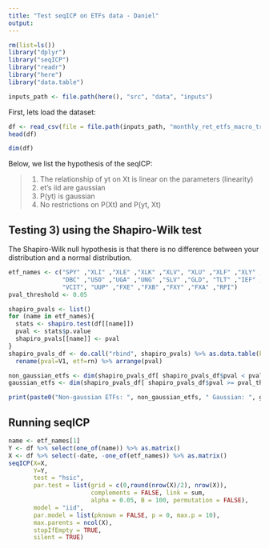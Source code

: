 ```yaml
---
title: "Test seqICP on ETFs data - Daniel"
output:
---
```



```r
rm(list=ls())
library("dplyr")
library("seqICP")
library("readr")
library("here")
library("data.table")

inputs_path <- file.path(here(), "src", "data", "inputs")
```

First, lets load the dataset:

```r
df <- read_csv(file = file.path(inputs_path, "monthly_ret_etfs_macro_tranfs.csv"))
head(df)
```
```r
dim(df)
```

Below, we list the hypothesis of the seqICP:

> 1) The relationship of yt on Xt is linear on the parameters (linearity)
> 2) et's iid are gaussian
> 3) P(yt) is gaussian
> 4) No restrictions on P(Xt) and P(yt, Xt)

## Testing 3) using the Shapiro-Wilk test

The Shapiro-Wilk null hypothesis is that there is no difference between your distribution and a normal distribution.
  
```r
etf_names <- c("SPY" ,"XLI" ,"XLE" ,"XLK" ,"XLV", "XLU" ,"XLF" ,"XLY" ,"XLP" ,"XLB" ,"XHB", 
               "DBC" ,"USO" ,"UGA" ,"UNG" ,"SLV" ,"GLD", "TLT" ,"IEF" ,"IEI" ,"SHY" ,"MBB" ,
               "VCIT", "UUP" ,"FXE" ,"FXB" ,"FXY" ,"FXA" ,"RPI")
pval_threshold <- 0.05

shapiro_pvals <- list()
for (name in etf_names){
  stats <- shapiro.test(df[[name]])
  pval <- stats$p.value
  shapiro_pvals[[name]] <- pval 
}
shapiro_pvals_df <- do.call("rbind", shapiro_pvals) %>% as.data.table(keep.rownames=TRUE) %>%
  rename(pval=V1, etf=rn) %>% arrange(pval)

non_gaussian_etfs <- dim(shapiro_pvals_df[ shapiro_pvals_df$pval < pval_threshold, ])[1]
gaussian_etfs <- dim(shapiro_pvals_df[ shapiro_pvals_df$pval >= pval_threshold, ])[1]

print(paste0("Non-gaussian ETFs: ", non_gaussian_etfs, " Gaussian: ", gaussian_etfs))
```

## Running seqICP

```r
name <- etf_names[1]
Y <- df %>% select(one_of(name)) %>% as.matrix()
X <- df %>% select(-date, -one_of(etf_names)) %>% as.matrix()
seqICP(X=X,
       Y=Y,
       test = "hsic",
       par.test = list(grid = c(0,round(nrow(X)/2), nrow(X)),
                       complements = FALSE, link = sum,
                       alpha = 0.05, B = 100, permutation = FALSE),
       model = "iid",
       par.model = list(pknown = FALSE, p = 0, max.p = 10),
       max.parents = ncol(X),
       stopIfEmpty = TRUE,
       silent = TRUE)
```






